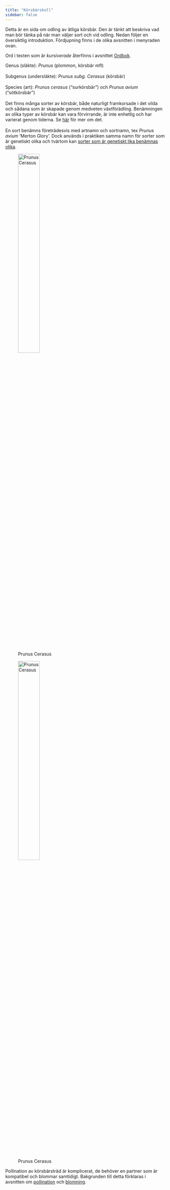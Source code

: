 ```yaml
---
title: "Körsbärskoll"
sidebar: false
---
```


Detta är en sida om odling av ätliga körsbär. Den är tänkt att beskriva vad man bör tänka på när man väljer sort och vid odling. Nedan följer en översiktlig introduktion. Fördjupning finns i de olika avsnitten i menyraden ovan.

Ord i texten som är _kursiverade_ återfinns i avsnittet [Ordbok](terminology.qmd).

::: {layout-ncol=2}

Genus (släkte): _Prunus_ (plommon, körsbär mfl)<br><br>Subgenus (undersläkte): _Prunus subg. Cerasus_ (körsbär)<br><br>Species (art): _Prunus cerasus_ ("surkörsbär") och _Prunus avium_ ("sötkörsbär")<br><br>Det finns många sorter av körsbär, både naturligt framkorsade i det vilda och sådana som är skapade genom medveten växtförädling. Benämningen av olika typer av körsbär kan vara förvirrande, är inte enhetlig och har varierat genom tiderna. Se  [här](terminology.qmd) för mer om det.<br><br>En sort benämns företrädesvis med artnamn och sortnamn, tex _Prunus avium_ 'Merton Glory'. Dock används i praktiken samma namn för sorter som är genetiskt olika och tvärtom kan [sorter som är genetiskt lika benämnas olika](https://pub.epsilon.slu.se/8732/7/nybom_et_al_120419.pdf). 

![Prunus Cerasus](../../../dropbox/images/plants/prunus_cesarus.jpg){width=40%}

![Prunus Cerasus](../../dropbox/images/plants/prunus_cesarus.jpg){width=40%}


:::

Pollination av körsbärsträd är komplicerat, de behöver en partner som är kompatibel och blommar samtidigt. Bakgrunden till detta förklaras i avsnitten om [pollination](pollination_about.qmd) och [blomning](blooming.qmd).
